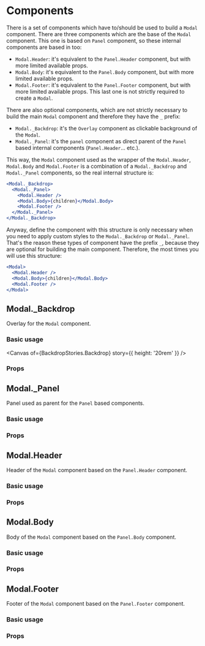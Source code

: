 

<Meta title="Components/Layout/Modal/Components/Docs" of={PanelStories} />

# Components

There is a set of components which have to/should be used to build a `Modal` component.
There are three components which are the base of the `Modal` component. This one is
based on `Panel` component, so these internal components are based in too:

- `Modal.Header`: it's equivalent to the `Panel.Header` component, but with more limited available props.
- `Modal.Body`: it's equivalent to the `Panel.Body` component, but with more limited available props.
- `Modal.Footer`: it's equivalent to the `Panel.Footer` component, but with more limited available props.
  This last one is not strictly required to create a `Modal`.

There are also optional components, which are not strictly necessary to build the main `Modal`
component and therefore they have the `_` prefix:

- `Modal._Backdrop`: it's the `Overlay` component as clickable background of the `Modal`.
- `Modal._Panel`: it's the `panel` component as direct parent of the `Panel` based internal components
  (`Panel.Header`... etc.).

This way, the `Modal` component used as the wrapper of the `Modal.Header`, `Modal.Body` and
`Modal.Footer` is a combination of a `Modal._Backdrop` and `Modal._Panel` components,
so the real internal structure is:

```jsx
<Modal._Backdrop>
  <Modal._Panel>
    <Modal.Header />
    <Modal.Body>{children}</Modal.Body>
    <Modal.Footer />
  </Modal._Panel>
</Modal._Backdrop>
```

Anyway, define the component with this structure is only necessary when you need to apply custom styles to the
`Modal._Backdrop` or `Modal._Panel`. That's the reason these types of component have the prefix `_`,
because they are optional for building the main component. Therefore, the most times you will use this structure:

```jsx
<Modal>
  <Modal.Header />
  <Modal.Body>{children}</Modal.Body>
  <Modal.Footer />
</Modal>
```

## Modal.\_Backdrop

Overlay for the `Modal` component.

### Basic usage

<Canvas of={BackdropStories.Backdrop} story={{ height: '20rem' }} />

### Props

<ArgTypes of={BackdropStories} />

## Modal.\_Panel

Panel used as parent for the `Panel` based components.

### Basic usage

<Canvas of={PanelStories.Panel} />

### Props

<ArgTypes of={PanelStories} />

## Modal.Header

Header of the `Modal` component based on the `Panel.Header` component.

### Basic usage

<Canvas of={HeaderStories.Header} />

### Props

<ArgTypes of={HeaderStories} />

## Modal.Body

Body of the `Modal` component based on the `Panel.Body` component.

### Basic usage

<Canvas of={BodyStories.Body} />

### Props

<ArgTypes of={BodyStories} />

## Modal.Footer

Footer of the `Modal` component based on the `Panel.Footer` component.

### Basic usage

<Canvas of={FooterStories.Footer} />

### Props

<ArgTypes of={FooterStories} />
